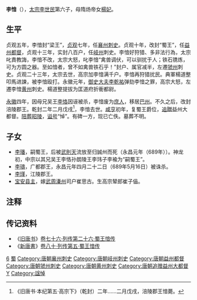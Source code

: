 {{about|唐太宗之子李愔|西凉李暠的儿子|李愔 (西凉)|唐宪宗之子李愔|李愔 (茂王)}}
'''李愔'''（{{bd|約621年||667年|catIdx=L}}），[[唐太宗|太宗李世民]]第六子，母隋炀帝女[[杨妃_(唐太宗)|楊妃]]。

== 生平 ==
贞观五年，李愔封“梁王”，[[貞觀_(唐朝)|贞观]]七年，任[[襄州_(北魏)|襄州]][[刺史|刺史]]。贞观十年，改封“蜀王”，任[[益州|益州]][[都督|都督]]，贞观十三年，实封八百户，任[[岐州|岐州]]刺史。李愔好狩猎、多非法行為，太宗叱責教誨，李愔不改，太宗大怒，叱李愔“禽兽调伏，可以驯扰于人；铁石镌炼，可为方圆之器。至如愔者，曾不如禽兽铁石乎！”封户、属官减半，左遷[[虢州|虢州]]刺史。贞观二十三年，太宗去世，高宗加李愔满千户。李愔再狩猎扰民。典軍楊道整叩馬进諫，被李愔殴打。永徽元年，[[御史大夫|御史大夫]][[李乾祐|李乾祐]]弹劾李愔之罪，高宗大怒，左遷李愔[[黄州|黄州]]刺史。楊道整提拔为匡道府折衝都尉。

[[永徽|永徽]]四年，因母兄吴王[[李恪_(吴王)|李恪]]因诬被杀，李愔废为[[庶人|庶人]]，移居[[巴州_(四川)|巴州]]。不久之后，改封涪陵郡王。乾封二年二月戊戌<ref>《旧唐书·本纪第五·高宗下》（乾封）二年......二月戊戌，涪陵郡王愔薨。</ref>，李愔去世。[[咸亨|咸亨]]初年，复蜀王爵位，[[追贈|追贈]]益州大都督。[[陪葬|陪葬]][[唐昭陵|昭陵]]，[[谥号|谥号]]“悼”。有碑一方，现已亡佚。墓葬不明。

== 子女 ==
*[[李璠|李璠]]，嗣蜀王，后被[[武則天|武則天]]流放至归誠州而死（永昌元年（689年））。神龙初，中宗以其兄吴王李恪孙朗陵王李玮子李褕为“嗣蜀王”。
*[[李璹|李璹]]，广都郡王，永昌元年四月二十二日（689年5月16日）被诛杀。
*[[李瑾_(唐朝)|李瑾]]，江陵郡王。
*[[宝安县主|宝安县主]]，嫁[[武周|武周]][[溱州_(唐朝)|溱州]]司户崔思古。生高宗辇郎崔子偘。

== 注释 ==

{{Reflist|2}}

== 传记资料 ==
*《[[旧唐书|旧唐书]]》[[s:旧唐书/卷76|卷七十六·列传第二十六·蜀王愔传]]
*《[[新唐書|新唐書]]》[[s:新唐书/卷80|卷八十·列传第五·蜀王愔传]]

{{DEFAULTSORT:L}}
[[Category:唐太宗皇子|6]]
[[Category:唐朝宗室国王|蜀]]
[[Category:唐朝襄州刺史|Category:唐朝襄州刺史]]
[[Category:唐朝岐州刺史|Category:唐朝岐州刺史]]
[[Category:唐朝益州都督|Category:唐朝益州都督]]
[[Category:唐朝虢州刺史|Category:唐朝虢州刺史]]
[[Category:唐朝黄州刺史|Category:唐朝黄州刺史]]
[[Category:唐朝追赠益州大都督|Category:唐朝追赠益州大都督]]
[[Category:李姓|Y]]
[[Category:諡悼|Category:諡悼]]